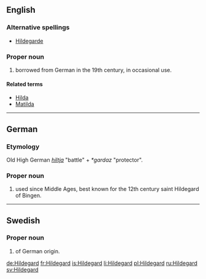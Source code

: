 ==English==
{{wikipedia|Hildegard of Bingen}}

===Alternative spellings===
* [[Hildegarde]]

===Proper noun===
{{en-proper noun}}

# {{given name|female|from=Germanic}} borrowed from German in the 19th century, in occasional use.

====Related terms====
* [[Hilda]]
* [[Matilda]]

----

==German==

===Etymology===
Old High German ''[[hiltja]]'' "battle" + ''*gardaz'' "protector".

===Proper noun===
{{infl|de|proper noun}}

# {{given name|female|lang=de}} used since Middle Ages, best known for the 12th century saint Hildegard of Bingen.

----

==Swedish==

===Proper noun===
{{infl|sv|proper noun}}

# {{given name|female|lang=sv}} of German origin.

[[de:Hildegard]]
[[fr:Hildegard]]
[[is:Hildegard]]
[[li:Hildegard]]
[[pl:Hildegard]]
[[ru:Hildegard]]
[[sv:Hildegard]]